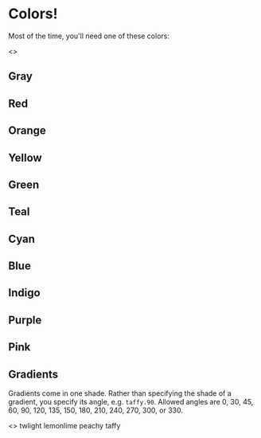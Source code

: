 
<Meta title="Theme/Colors" />

# Colors!

Most of the time, you'll need one of these colors:

<Preview>
  <Story name="Primary">
    <>
      <ColorPalette color="_" />
    </>
  </Story>
</Preview>

## Gray
<Preview>
  <Story name="Gray">
    <ColorPalette color="gray" />
  </Story>
</Preview>

## Red
<Preview>
  <Story name="Red">
    <ColorPalette color="red" />
  </Story>
</Preview>

## Orange
<Preview>
  <Story name="Orange">
    <ColorPalette color="orange" />
  </Story>
</Preview>

## Yellow
<Preview>
  <Story name="Yellow">
    <ColorPalette color="yellow" />
  </Story>
</Preview>

## Green
<Preview>
  <Story name="Green">
    <ColorPalette color="green" />
  </Story>
</Preview>

## Teal
<Preview>
  <Story name="Teal">
    <ColorPalette color="teal" />
  </Story>
</Preview>

## Cyan
<Preview>
  <Story name="Cyan">
    <ColorPalette color="cyan" />
  </Story>
</Preview>

## Blue
<Preview>
  <Story name="Blue">
    <ColorPalette color="blue" />
  </Story>
</Preview>

## Indigo
<Preview>
  <Story name="Indigo">
    <ColorPalette color="indigo" />
  </Story>
</Preview>

## Purple
<Preview>
  <Story name="Purple">
    <ColorPalette color="purple" />
  </Story>
</Preview>

## Pink
<Preview>
  <Story name="Pink">
    <ColorPalette color="pink" />
  </Story>
</Preview>

## Gradients

Gradients come in one shade. Rather than specifying the shade of a gradient, you specify its angle, e.g. `taffy.90`.
Allowed angles are 0, 30, 45, 60, 90, 120, 135, 150, 180, 210, 240, 270, 300, or 330.

<Preview>
  <Story name="Gradients">
    <>
      <Box grad="twilight.30" width="100%" height={16} marginBottom={2} display="inline-block">twlight</Box>
      <Box grad="lemonlime.60" width="100%" height={16} marginBottom={2} display="inline-block">lemonlime</Box>
      <Box grad="peachy.45" width="100%" height={16} marginBottom={2} display="inline-block">peachy</Box>
      <Box grad="taffy.90" width="100%" height={16} marginBottom={2} display="inline-block">taffy</Box>
    </>
  </Story>
</Preview>

